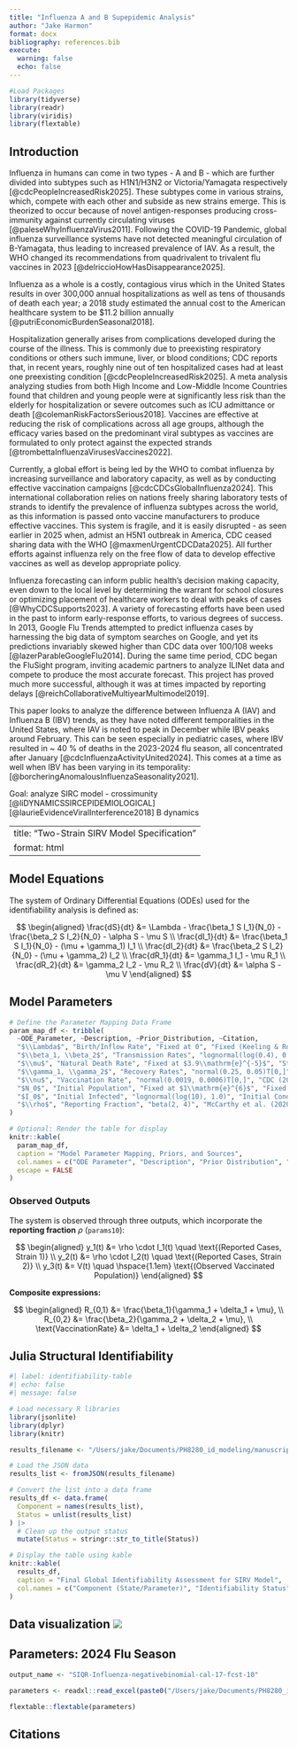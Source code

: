 ```yaml
---
title: "Influenza A and B Supepidemic Analysis"
author: "Jake Harmon"
format: docx
bibliography: references.bib
execute: 
  warning: false
  echo: false
---
```


```r
#Load Packages
library(tidyverse)
library(readr)
library(viridis) 
library(flextable)
```

## Introduction

Influenza in humans can come in two types - A and B - which are further divided into subtypes such as H1N1/H3N2 or Victoria/Yamagata respectively [@cdcPeopleIncreasedRisk2025]. These subtypes come in various strains, which, compete with each other and subside as new strains emerge. This is theorized to occur because of novel antigen-responses producing cross-immunity against currently circulating viruses [@paleseWhyInfluenzaVirus2011]. Following the COVID-19 Pandemic, global influenza surveillance systems have not detected meaningful circulation of B-Yamagata, thus leading to increased prevalence of IAV. As a result, the WHO changed its recommendations from quadrivalent to trivalent flu vaccines in 2023 [@delriccioHowHasDisappearance2025].

Influenza as a whole is a costly, contagious virus which in the United States results in over 300,000 annual hospitalizations as well as tens of thousands of death each year; a 2018 study estimated the annual cost to the American healthcare system to be \$11.2 billion annually [@putriEconomicBurdenSeasonal2018].

Hospitalization generally arises from complications developed during the course of the illness. This is commonly due to preexisting respiratory conditions or others such immune, liver, or blood conditions; CDC reports that, in recent years, roughly nine out of ten hospitalized cases had at least one preexisting condition [@cdcPeopleIncreasedRisk2025]. A meta analysis analyzing studies from both High Income and Low-Middle Income Countries found that children and young people were at significantly less risk than the elderly for hospitalization or severe outcomes such as ICU admittance or death [@colemanRiskFactorsSerious2018]. Vaccines are effective at reducing the risk of complications across all age groups, although the efficacy varies based on the predominant viral subtypes as vaccines are formulated to only protect against the expected strands [@trombettaInfluenzaVirusesVaccines2022].

Currently, a global effort is being led by the WHO to combat influenza by increasing surveillance and laboratory capacity, as well as by conducting effective vaccination campaigns [@cdcCDCsGlobalInfluenza2024]. This international collaboration relies on nations freely sharing laboratory tests of strands to identify the prevalence of influenza subtypes across the world, as this information is passed onto vaccine manufacturers to produce effective vaccines. This system is fragile, and it is easily disrupted - as seen earlier in 2025 when, admist an H5N1 outbreak in America, CDC ceased sharing data with the WHO [@maxmenUrgentCDCData2025]. All further efforts against influenza rely on the free flow of data to develop effective vaccines as well as develop appropriate policy.

Influenza forecasting can inform public health's decision making capacity, even down to the local level by determining the warrant for school closures or optimizing placement of healthcare workers to deal with peaks of cases [@WhyCDCSupports2023]. A variety of forecasting efforts have been used in the past to inform early-response efforts, to various degrees of success. In 2013, Google Flu Trends attempted to predict influenza cases by harnessing the big data of symptom searches on Google, and yet its predictions invariably skewed higher than CDC data over 100/108 weeks [@lazerParableGoogleFlu2014]. During the same time period, CDC began the FluSight program, inviting academic partners to analyze ILINet data and compete to produce the most accurate forecast. This project has proved much more successful, although it was at times impacted by reporting delays [@reichCollaborativeMultiyearMultimodel2019].

This paper looks to analyze the difference between Influenza A (IAV) and Influenza B (IBV) trends, as they have noted different temporalities in the United States, where IAV is noted to peak in December while IBV peaks around February. This can be seen especially in pediatric cases, where IBV resulted in \~ 40 % of deaths in the 2023-2024 flu season, all concentrated after January [@cdcInfluenzaActivityUnited2024]. This comes at a time as well when IBV has been varying in its temporality: [@borcheringAnomalousInfluenzaSeasonality2021].

Goal: analyze SIRC model - crossimunity [@liDYNAMICSSIRCEPIDEMIOLOGICAL] [@laurieEvidenceViralInterference2018] B dynamics

---
title: "Two-Strain SIRV Model Specification"
format: html
---

## Model Equations

The system of Ordinary Differential Equations (ODEs) used for the identifiability analysis is defined as:

$$
\begin{aligned}
\frac{dS}{dt} &= \Lambda - \frac{\beta_1 S I_1}{N_0} - \frac{\beta_2 S I_2}{N_0} - \alpha S - \mu S \\
\frac{dI_1}{dt} &= \frac{\beta_1 S I_1}{N_0} - (\mu + \gamma_1) I_1 \\
\frac{dI_2}{dt} &= \frac{\beta_2 S I_2}{N_0} - (\mu + \gamma_2) I_2 \\
\frac{dR_1}{dt} &= \gamma_1 I_1 - \mu R_1 \\
\frac{dR_2}{dt} &= \gamma_2 I_2 - \mu R_2 \\
\frac{dV}{dt} &= \alpha S - \mu V
\end{aligned}
$$

## Model Parameters

```r
# Define the Parameter Mapping Data Frame
param_map_df <- tribble(
  ~ODE_Parameter, ~Description, ~Prior_Distribution, ~Citation,
  "$\\Lambda$", "Birth/Inflow Rate", "Fixed at 0", "Fixed (Keeling & Rohani, 2008)",
  "$\\beta_1, \\beta_2$", "Transmission Rates", "lognormal(log(0.4), 0.5)", "Biggerstaff et al. (2014)",
  "$\\mu$", "Natural Death Rate", "Fixed at $3.9\\mathrm{e}^{-5}$", "Standard Demographics (e.g., CDC)",
  "$\\gamma_1, \\gamma_2$", "Recovery Rates", "normal(0.25, 0.05)T[0,]", "Carrat et al. (2008)",
  "$\\nu$", "Vaccination Rate", "normal(0.0019, 0.0006)T[0,]", "CDC (2024)",
  "$N_0$", "Initial Population", "Fixed at $1\\mathrm{e}^{6}$", "Fixed Constant",
  "$I_0$", "Initial Infected", "lognormal(log(10), 1.0)", "Initial Condition (Fitted)",
  "$\\rho$", "Reporting Fraction", "beta(2, 4)", "McCarthy et al. (2020)"
)

# Optional: Render the table for display
knitr::kable(
  param_map_df,
  caption = "Model Parameter Mapping, Priors, and Sources",
  col.names = c("ODE Parameter", "Description", "Prior Distribution", "Citation / Source"),
  escape = FALSE 
)
```

### Observed Outputs

The system is observed through three outputs, which incorporate the **reporting fraction** $\rho$ (`params10`):

$$
\begin{aligned}
y_1(t) &= \rho \cdot I_1(t) \quad \text{(Reported Cases, Strain 1)} \\
y_2(t) &= \rho \cdot I_2(t) \quad \text{(Reported Cases, Strain 2)} \\
y_3(t) &= V(t) \quad \hspace{1.1em} \text{(Observed Vaccinated Population)}
\end{aligned}
$$

**Composite expressions:**

$$
\begin{aligned}
R_{0,1} &= \frac{\beta_1}{\gamma_1 + \delta_1 + \mu}, \\
R_{0,2} &= \frac{\beta_2}{\gamma_2 + \delta_2 + \mu}, \\
\text{VaccinationRate} &= \delta_1 + \delta_2
\end{aligned}
$$

## Julia Structural Identifiability

```r
#| label: identifiability-table
#| echo: false
#| message: false

# Load necessary R libraries
library(jsonlite)
library(dplyr)
library(knitr)

results_filename <- "/Users/jake/Documents/PH8280_id_modeling/manuscript/data/sirv_identifiability_final.json"

# Load the JSON data
results_list <- fromJSON(results_filename)

# Convert the list into a data frame
results_df <- data.frame(
  Component = names(results_list),
  Status = unlist(results_list)
) |>
  # Clean up the output status
  mutate(Status = stringr::str_to_title(Status))

# Display the table using kable
knitr::kable(
  results_df,
  caption = "Final Global Identifiability Assessment for SIRV Model",
  col.names = c("Component (State/Parameter)", "Identifiability Status")
)
```

## Data visualization ![](data/flu_time_series.png)

## Parameters: 2024 Flu Season

```r
output_name <- "SIQR-Influenza-negativebinomial-cal-17-fcst-10"

parameters <- readxl::read_excel(paste0("/Users/jake/Documents/PH8280_id_modeling/manuscript/data/BayesianFitForecast/output/", output_name, "/parameters-", output_name, ".xlsx"))

flextable::flextable(parameters)
```

## Citations
